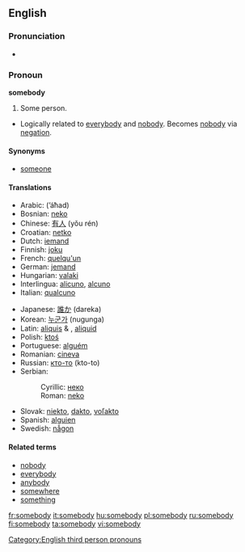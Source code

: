 ==English==

===Pronunciation===
*{{audio|en-us-somebody.ogg|Audio (US)}}

=== Pronoun ===
'''somebody'''
#Some person.
*Logically related to [[everybody]] and [[nobody]].  Becomes [[nobody]] via [[negation]].

==== Synonyms ====
*[[someone]]

====Translations====
{{top}}
*Arabic: {{ARchar|[[احد]]}} (’áħad)
*Bosnian: [[neko#Bosnian|neko]]
*Chinese: [[有人]] (yǒu rén)
*Croatian: [[netko#Croatian|netko]]
*Dutch: [[iemand]]
*Finnish: [[joku]]
*French: [[quelqu'un]]
*German: [[jemand]]
*Hungarian: [[valaki]]
*Interlingua: [[alicuno]], [[alcuno]]
*Italian: [[qualcuno]]
{{mid}}
*Japanese: [[誰か]] (dareka)
*Korean: [[누군가]] (nugunga)
*Latin: [[aliquis]] {{m}} & {{f}}, [[aliquid]] {{n}}
*Polish: [[ktoś]]
*Portuguese: [[alguém]]
*Romanian: [[cineva]]
*Russian: [[кто-то]] (kto-to)
*Serbian:
*:Cyrillic: [[неко#Serbian|неко]]
*:Roman: [[neko#Serbian|neko]]
*Slovak: [[niekto#Slovak|niekto]], [[dakto#Slovak|dakto]], [[voľakto]]
*Spanish: [[alguien]]
*Swedish: [[någon]]
{{bottom}}

====Related terms====
*[[nobody]]
*[[everybody]]
*[[anybody]]
*[[somewhere]]
*[[something]]

[[Category:English third person pronouns]]

[[fr:somebody]]
[[it:somebody]]
[[hu:somebody]]
[[pl:somebody]]
[[ru:somebody]]
[[fi:somebody]]
[[ta:somebody]]
[[vi:somebody]]